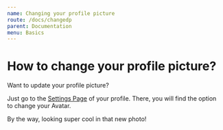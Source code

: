 ```yaml
---
name: Changing your profile picture
route: /docs/changedp
parent: Documentation
menu: Basics
---
```


# How to change your profile picture?

Want to update your profile picture?

Just go to the [Settings Page](https://bubblin.io/settings#profile) of your profile.
There, you will find the option to change your Avatar.

By the way, looking super cool in that new photo!